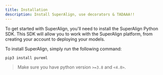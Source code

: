 ```yaml
---
title: Installation
description: Install SuperAlign, use decorators & TADAAA!!
---
```


To get started with SuperAlign, you'll need to install the SuperAlign Python SDK. This SDK will allow you to work with the SuperAlign platform, from creating your account to deploying your models.

To install SuperAlign, simply run the following command:

<CodeGroup>

```bash >_ Terminal
pip3 install pureml
```

</CodeGroup>

> Make sure you have python version `>=3.8` and `<4.0>`.
